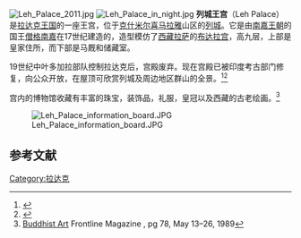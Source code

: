 [[File:Leh_Palace_2011.jpg|thumb]]
[[File:Leh_Palace_in_night.jpg|thumb]]
'''列城王宫'''（Leh Palace）是[[拉达克王国|拉达克王国]]的一座王宫，位于[[克什米尔|克什米尔]][[喜马拉雅|喜马拉雅]]山区的[[列城|列城]]。它是由[[南嘉王朝|南嘉王朝]]的国王[[僧格南嘉|僧格南嘉]]在17世纪建造的，造型模仿了[[西藏|西藏]][[拉萨|拉萨]]的[[布达拉宫|布达拉宫]]，高九层，上部是皇家住所，而下部是马厩和储藏室。

19世纪中叶多加拉部队控制拉达克后，宫殿废弃。现在宫殿已被印度考古部门修复，向公众开放，在屋顶可欣赏列城及周边地区群山的全景。<ref>{{Cite web |url=http://www.leh.ind.in/ |title=Leh Ladakh |accessdate=2020-12-21 |archive-date=2020-11-12 |archive-url=https://web.archive.org/web/20201112031756/http://leh.ind.in/ |dead-url=no }}</ref><ref name="ILoveIndia-LehPalace">{{cite web  | last = Staff  | title = Monuments of India : Leh Palace  | publisher = ''iloveIndia.com''  | url = http://www.iloveindia.com/indian-monuments/leh-palace.html  | accessdate = 2010-02-04  | archive-date = 2012-07-08  | archive-url = https://www.webcitation.org/690xZc1RT?url=http://www.iloveindia.com/indian-monuments/leh-palace.html  | dead-url = no  }}</ref>

宫内的博物馆收藏有丰富的珠宝，装饰品，礼服，皇冠以及西藏的古老绘画。<ref>[http://www.frontline.in/archives.htm Buddhist Art ] {{Wayback|url=http://www.frontline.in/archives.htm |date=20130304001544 }}  Frontline Magazine , pg 78, May 13–26, 1989</ref>

[[File:Leh_Palace_information_board.JPG|thumb]]

==参考文献==
{{reflist}}

{{coord|34|9|58.6|N|77|35|11|E|type:landmark_scale:2000|display=title}}
[[Category:拉达克|Category:拉达克]]